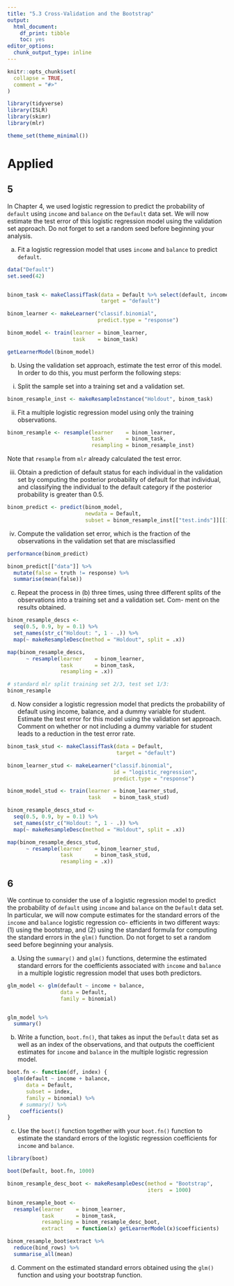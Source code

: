 ```yaml
---
title: "5.3 Cross-Validation and the Bootstrap"
output:
  html_document:
    df_print: tibble
    toc: yes
editor_options:
  chunk_output_type: inline
---
```


```r
knitr::opts_chunk$set(
  collapse = TRUE,
  comment = "#>"
)

library(tidyverse)
library(ISLR)
library(skimr)
library(mlr)

theme_set(theme_minimal())
```
# Applied
## 5
In Chapter 4, we used logistic regression to predict the probability of `default` using `income` and `balance` on the `Default` data set. We will now estimate the test error of this logistic regression model using the validation set approach. Do not forget to set a random seed before beginning your analysis.

a) Fit a logistic regression model that uses `income` and `balance` to predict `default`.
```r
data("Default")
set.seed(42)


binom_task <- makeClassifTask(data = Default %>% select(default, income, balance),
                              target = "default")

binom_learner <- makeLearner("classif.binomial", 
                             predict.type = "response")

binom_model <- train(learner = binom_learner, 
                     task    = binom_task)

getLearnerModel(binom_model)
```

b) Using the validation set approach, estimate the test error of this model. In order to do this, you must perform the following steps:

i. Split the sample set into a training set and a validation set.
```r
binom_resample_inst <- makeResampleInstance("Holdout", binom_task)
```


ii. Fit a multiple logistic regression model using only the training observations.
```r
binom_resample <- resample(learner    = binom_learner,
                           task       = binom_task,
                           resampling = binom_resample_inst)

```
Note that `resample` from `mlr` already calculated the test error.


iii. Obtain a prediction of default status for each individual in the validation set by computing the posterior probability of default for that individual, and classifying the individual to the default category if the posterior probability is greater than 0.5.
```r
binom_predict <- predict(binom_model, 
                         newdata = Default,
                         subset = binom_resample_inst[["test.inds"]][[1]])
```


iv. Compute the validation set error, which is the fraction of the observations in the validation set that are misclassified

```r
performance(binom_predict)

binom_predict[["data"]] %>% 
  mutate(false = truth != response) %>% 
  summarise(mean(false))
```

c) Repeat the process in (b) three times, using three different splits of the observations into a training set and a validation set. Com- ment on the results obtained.
```r
binom_resample_descs <-
  seq(0.5, 0.9, by = 0.1) %>% 
  set_names(str_c("Holdout: ", 1 - .)) %>% 
  map(~ makeResampleDesc(method = "Holdout", split = .x))

map(binom_resample_descs,
      ~ resample(learner    = binom_learner,
                 task       = binom_task,
                 resampling = .x))

# standard mlr split training set 2/3, test set 1/3:
binom_resample
```

d) Now consider a logistic regression model that predicts the probability of default using income, balance, and a dummy variable for student. Estimate the test error for this model using the validation set approach. Comment on whether or not including a dummy variable for student leads to a reduction in the test error rate.
```r
binom_task_stud <- makeClassifTask(data = Default,
                                   target = "default")

binom_learner_stud <- makeLearner("classif.binomial", 
                                  id = "logistic_regression",
                                  predict.type = "response")

binom_model_stud <- train(learner = binom_learner_stud, 
                          task    = binom_task_stud)

binom_resample_descs_stud <-
  seq(0.5, 0.9, by = 0.1) %>% 
  set_names(str_c("Holdout: ", 1 - .)) %>% 
  map(~ makeResampleDesc(method = "Holdout", split = .x))

map(binom_resample_descs_stud,
      ~ resample(learner    = binom_learner_stud,
                 task       = binom_task_stud,
                 resampling = .x))
```

## 6
We continue to consider the use of a logistic regression model to predict the probability of `default` using `income` and `balance` on the `Default` data set. In particular, we will now compute estimates for the standard errors of the `income` and `balance` logistic regression co- efficients in two different ways: (1) using the bootstrap, and (2) using the standard formula for computing the standard errors in the `glm()` function. Do not forget to set a random seed before beginning your analysis.

(a) Using the `summary()` and `glm()` functions, determine the estimated standard errors for the coefficients associated with `income` and `balance` in a multiple logistic regression model that uses both predictors.

```r
glm_model <- glm(default ~ income + balance,
                 data = Default,
                 family = binomial)


glm_model %>% 
  summary()
```

(b) Write a function, `boot.fn()`, that takes as input the `Default` data set as well as an index of the observations, and that outputs the coefficient estimates for `income` and `balance` in the multiple logistic regression model.
```r
boot.fn <- function(df, index) {
  glm(default ~ income + balance,
      data = Default,
      subset = index,
      family = binomial) %>% 
    # summary() %>%
    coefficients()
}
```


(c) Use the `boot()` function together with your `boot.fn()` function to estimate the standard errors of the logistic regression coefficients for `income` and `balance`.
```r
library(boot)

boot(Default, boot.fn, 1000)

binom_resample_desc_boot <- makeResampleDesc(method = "Bootstrap",
                                             iters  = 1000)

binom_resample_boot <-
  resample(learner    = binom_learner,
           task       = binom_task,
           resampling = binom_resample_desc_boot,
           extract    = function(x) getLearnerModel(x)$coefficients)

binom_resample_boot$extract %>% 
  reduce(bind_rows) %>% 
  summarise_all(mean)
```



(d) Comment on the estimated standard errors obtained using the `glm()` function and using your bootstrap function.

